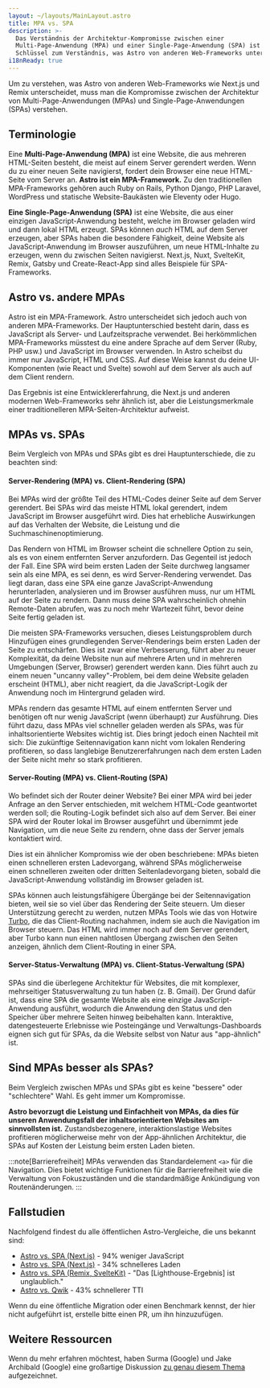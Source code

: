 ```yaml
---
layout: ~/layouts/MainLayout.astro
title: MPA vs. SPA
description: >-
  Das Verständnis der Architektur-Kompromisse zwischen einer
  Multi-Page-Anwendung (MPA) und einer Single-Page-Anwendung (SPA) ist der
  Schlüssel zum Verständnis, was Astro von anderen Web-Frameworks unterscheidet.
i18nReady: true
---
```


Um zu verstehen, was Astro von anderen Web-Frameworks wie Next.js und Remix unterscheidet, muss man die Kompromisse zwischen der Architektur von Multi-Page-Anwendungen (MPAs) und Single-Page-Anwendungen (SPAs) verstehen.

## Terminologie

Eine **Multi-Page-Anwendung (MPA)** ist eine Website, die aus mehreren HTML-Seiten besteht, die meist auf einem Server gerendert werden. Wenn du zu einer neuen Seite navigierst, fordert dein Browser eine neue HTML-Seite vom Server an. **Astro ist ein MPA-Framework.** Zu den traditionellen MPA-Frameworks gehören auch Ruby on Rails, Python Django, PHP Laravel, WordPress und statische Website-Baukästen wie Eleventy oder Hugo.

**Eine Single-Page-Anwendung (SPA)** ist eine Website, die aus einer einzigen JavaScript-Anwendung besteht, welche im Browser geladen wird und dann lokal HTML erzeugt. SPAs können *auch* HTML auf dem Server erzeugen, aber SPAs haben die besondere Fähigkeit, deine Website als JavaScript-Anwendung im Browser auszuführen, um neue HTML-Inhalte zu erzeugen, wenn du zwischen Seiten navigierst. Next.js, Nuxt, SvelteKit, Remix, Gatsby und Create-React-App sind alles Beispiele für SPA-Frameworks.

## Astro vs. andere MPAs

Astro ist ein MPA-Framework. Astro unterscheidet sich jedoch auch von anderen MPA-Frameworks. Der Hauptunterschied besteht darin, dass es JavaScript als Server- und Laufzeitsprache verwendet. Bei herkömmlichen MPA-Frameworks müsstest du eine andere Sprache auf dem Server (Ruby, PHP usw.) und JavaScript im Browser verwenden. In Astro scheibst du immer nur JavaScript, HTML und CSS. Auf diese Weise kannst du deine UI-Komponenten (wie React und Svelte) sowohl auf dem Server als auch auf dem Client rendern.

Das Ergebnis ist eine Entwicklererfahrung, die Next.js und anderen modernen Web-Frameworks sehr ähnlich ist, aber die Leistungsmerkmale einer traditionelleren MPA-Seiten-Architektur aufweist.

## MPAs vs. SPAs

Beim Vergleich von MPAs und SPAs gibt es drei Hauptunterschiede, die zu beachten sind:

#### Server-Rendering (MPA) vs. Client-Rendering (SPA)

Bei MPAs wird der größte Teil des HTML-Codes deiner Seite auf dem Server gerendert. Bei SPAs wird das meiste HTML lokal gerendert, indem JavaScript im Browser ausgeführt wird. Dies hat erhebliche Auswirkungen auf das Verhalten der Website, die Leistung und die Suchmaschinenoptimierung.

Das Rendern von HTML im Browser scheint die schnellere Option zu sein, als es von einem entfernten Server anzufordern. Das Gegenteil ist jedoch der Fall. Eine SPA wird beim ersten Laden der Seite durchweg langsamer sein als eine MPA, es sei denn, es wird Server-Rendering verwendet. Das liegt daran, dass eine SPA eine ganze JavaScript-Anwendung herunterladen, analysieren und im Browser ausführen muss, nur um HTML auf der Seite zu rendern. Dann muss deine SPA wahrscheinlich ohnehin Remote-Daten abrufen, was zu noch mehr Wartezeit führt, bevor deine Seite fertig geladen ist.

Die meisten SPA-Frameworks versuchen, dieses Leistungsproblem durch Hinzufügen eines grundlegenden Server-Renderings beim ersten Laden der Seite zu entschärfen. Dies ist zwar eine Verbesserung, führt aber zu neuer Komplexität, da deine Website nun auf mehrere Arten und in mehreren Umgebungen (Server, Browser) gerendert werden kann. Dies führt auch zu einem neuen "uncanny valley"-Problem, bei dem deine Website geladen erscheint (HTML), aber nicht reagiert, da die JavaScript-Logik der Anwendung noch im Hintergrund geladen wird.

MPAs rendern das gesamte HTML auf einem entfernten Server und benötigen oft nur wenig JavaScript (wenn überhaupt) zur Ausführung. Dies führt dazu, dass MPAs viel schneller geladen werden als SPAs, was für inhaltsorientierte Websites wichtig ist. Dies bringt jedoch einen Nachteil mit sich: Die zukünftige Seitennavigation kann nicht vom lokalen Rendering profitieren, so dass langlebige Benutzererfahrungen nach dem ersten Laden der Seite nicht mehr so stark profitieren.

#### Server-Routing (MPA) vs. Client-Routing (SPA)

Wo befindet sich der Router deiner Website? Bei einer MPA wird bei jeder Anfrage an den Server entschieden, mit welchem HTML-Code geantwortet werden soll; die Routing-Logik befindet sich also auf dem Server. Bei einer SPA wird der Router lokal im Browser ausgeführt und übernimmt jede Navigation, um die neue Seite zu rendern, ohne dass der Server jemals kontaktiert wird.

Dies ist ein ähnlicher Kompromiss wie der oben beschriebene: MPAs bieten einen schnelleren ersten Ladevorgang, während SPAs möglicherweise einen schnelleren zweiten oder dritten Seitenladevorgang bieten, sobald die JavaScript-Anwendung vollständig im Browser geladen ist.

SPAs können auch leistungsfähigere Übergänge bei der Seitennavigation bieten, weil sie so viel über das Rendering der Seite steuern. Um dieser Unterstützung gerecht zu werden, nutzen MPAs Tools wie das von Hotwire [Turbo](https://turbo.hotwired.dev), die das Client-Routing nachahmen, indem sie auch die Navigation im Browser steuern. Das HTML wird immer noch auf dem Server gerendert, aber Turbo kann nun einen nahtlosen Übergang zwischen den Seiten anzeigen, ähnlich dem Client-Routing in einer SPA.

#### Server-Status-Verwaltung (MPA) vs. Client-Status-Verwaltung (SPA)

SPAs sind die überlegene Architektur für Websites, die mit komplexer, mehrseitiger Statusverwaltung zu tun haben (z. B. Gmail). Der Grund dafür ist, dass eine SPA die gesamte Website als eine einzige JavaScript-Anwendung ausführt, wodurch die Anwendung den Status und den Speicher über mehrere Seiten hinweg beibehalten kann. Interaktive, datengesteuerte Erlebnisse wie Posteingänge und Verwaltungs-Dashboards eignen sich gut für SPAs, da die Website selbst von Natur aus "app-ähnlich" ist.

## Sind MPAs besser als SPAs?

Beim Vergleich zwischen MPAs und SPAs gibt es keine "bessere" oder "schlechtere" Wahl. Es geht immer um Kompromisse.

**Astro bevorzugt die Leistung und Einfachheit von MPAs, da dies für unseren Anwendungsfall der inhaltsorientierten Websites am sinnvollsten ist.** Zustandsbezogenere, interaktionslastige Websites profitieren möglicherweise mehr von der App-ähnlichen Architektur, die SPAs auf Kosten der Leistung beim ersten Laden bieten.

:::note[Barrierefreiheit]
MPAs verwenden das Standardelement `<a>` für die Navigation. Dies bietet wichtige Funktionen für die Barrierefreiheit wie die Verwaltung von Fokuszuständen und die standardmäßige Ankündigung von Routenänderungen.
:::

## Fallstudien

Nachfolgend findest du alle öffentlichen Astro-Vergleiche, die uns bekannt sind:

- [Astro vs. SPA (Next.js)](https://twitter.com/t3dotgg/status/1437195415439360003) - 94% weniger JavaScript
- [Astro vs. SPA (Next.js)](https://twitter.com/jlengstorf/status/1442707241627385860?lang=en) - 34% schnelleres Laden
- [Astro vs. SPA (Remix, SvelteKit)](https://www.youtube.com/watch?v=2ZEMb_H-LYE&t=8163s) - "Das [Lighthouse-Ergebnis] ist unglaublich."
- [Astro vs. Qwik](https://www.youtube.com/watch?v=2ZEMb_H-LYE&t=8504s) - 43% schnellerer TTI

Wenn du eine öffentliche Migration oder einen Benchmark kennst, der hier nicht aufgeführt ist, erstelle bitte einen PR, um ihn hinzuzufügen.

## Weitere Ressourcen

Wenn du mehr erfahren möchtest, haben Surma (Google) und Jake Archibald (Google) eine großartige Diskussion [zu genau diesem Thema](https://www.youtube.com/watch?v=ivLhf3hq7eM) aufgezeichnet.
